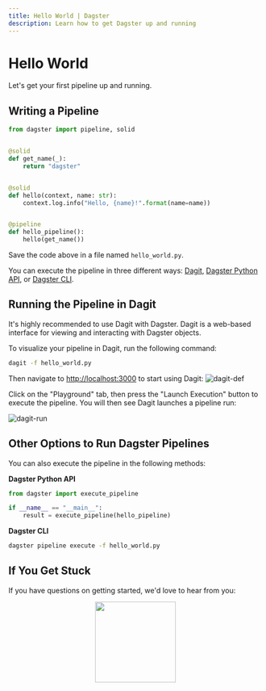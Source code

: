 ```yaml
---
title: Hello World | Dagster
description: Learn how to get Dagster up and running
---
```


# Hello World

Let's get your first pipeline up and running.

## Writing a Pipeline

```python file=/getting_started/hello_world.py startafter=start_pipeline_marker endbefore=end_pipeline_marker
from dagster import pipeline, solid


@solid
def get_name(_):
    return "dagster"


@solid
def hello(context, name: str):
    context.log.info("Hello, {name}!".format(name=name))


@pipeline
def hello_pipeline():
    hello(get_name())
```

Save the code above in a file named `hello_world.py`.

You can execute the pipeline in three different ways: [Dagit](/concepts/dagit/dagit), [Dagster Python API](#), or [Dagster CLI](#).

## Running the Pipeline in Dagit

It's highly recommended to use Dagit with Dagster. Dagit is a web-based interface for viewing and
interacting with Dagster objects.

To visualize your pipeline in Dagit, run the following command:

```bash
dagit -f hello_world.py
```

Then navigate to <http://localhost:3000> to start using Dagit:
![dagit-def](/images/getting-started/dagit-def.png)

Click on the "Playground" tab, then press the "Launch Execution" button to execute the pipeline. You
will then see Dagit launches a pipeline run:

![dagit-run](/images/getting-started/dagit-run.png)

## Other Options to Run Dagster Pipelines

You can also execute the pipeline in the following methods:

**Dagster Python API**

```python file=/getting_started/hello_world.py startafter=start_execute_marker endbefore=end_execute_marker
from dagster import execute_pipeline

if __name__ == "__main__":
    result = execute_pipeline(hello_pipeline)
```

**Dagster CLI**

```bash
dagster pipeline execute -f hello_world.py
```

## If You Get Stuck

If you have questions on getting started, we'd love to hear from you:

<p align="center">
  <a href="https://dagster-slackin.herokuapp.com/" target="_blank">
    <img
      src="https://user-images.githubusercontent.com/609349/63558739-f60a7e00-c502-11e9-8434-c8a95b03ce62.png"
      width="160px"
    />
  </a>
</p>

